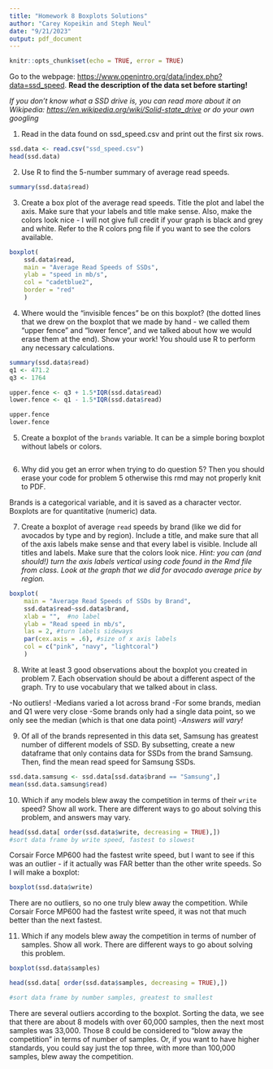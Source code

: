 ```yaml
---
title: "Homework 8 Boxplots Solutions"
author: "Carey Kopeikin and Steph Neul"
date: "9/21/2023"
output: pdf_document
---
```


```r
knitr::opts_chunk$set(echo = TRUE, error = TRUE)
```


Go to the webpage: <https://www.openintro.org/data/index.php?data=ssd_speed>. **Read the description of the data set before starting!**

*If you don't know what a SSD drive is, you can read more about it on Wikipedia: <https://en.wikipedia.org/wiki/Solid-state_drive> or do your own googling*

1.  Read in the data found on ssd_speed.csv and print out the first six rows.

```r
ssd.data <- read.csv("ssd_speed.csv")
head(ssd.data)
```

2. Use R to find the 5-number summary of average read speeds.

```r
summary(ssd.data$read)
```

3.  Create a box plot of the average read speeds. Title the plot and label the axis. Make sure that your labels and title make sense. Also, make the colors look nice - I will not give full credit if your graph is black and grey and white. Refer to the R colors png file if you want to see the colors available.

```r
boxplot(
    ssd.data$read,
    main = "Average Read Speeds of SSDs",
    ylab = "speed in mb/s",
    col = "cadetblue2",
    border = "red"
    )
```

4.  Where would the "invisible fences" be on this boxplot? (the dotted lines that we drew on the boxplot that we made by hand - we called them "upper fence" and "lower fence", and we talked about how we would erase them at the end). Show your work! You should use R to perform any necessary calculations.

```r
summary(ssd.data$read)
q1 <- 471.2
q3 <- 1764

upper.fence <- q3 + 1.5*IQR(ssd.data$read)
lower.fence <- q1 - 1.5*IQR(ssd.data$read)

upper.fence
lower.fence
```

5.  Create a boxplot of the `brands` variable. It can be a simple boring boxplot without labels or colors.

```r

```

6.  Why did you get an error when trying to do question 5? Then you should erase your code for problem 5 otherwise this rmd may not properly knit to PDF.

Brands is a categorical variable, and it is saved as a character vector. Boxplots are for quantitative (numeric) data.

7.  Create a boxplot of average `read` speeds by brand (like we did for avocados by type and by region). Include a title, and make sure that all of the axis labels make sense and that every label is visible. Include all titles and labels. Make sure that the colors look nice.
*Hint: you can (and should!) turn the axis labels vertical using code found in the Rmd file from class. Look at the graph that we did for avocado average price by region.*

```r
boxplot(
    main = "Average Read Speeds of SSDs by Brand",
    ssd.data$read~ssd.data$brand,
    xlab = "",  #no label
    ylab = "Read speed in mb/s",
    las = 2, #turn labels sideways
    par(cex.axis = .6), #size of x axis labels
    col = c("pink", "navy", "lightcoral")
    )
```


8.  Write at least 3 good observations about the boxplot you created in problem 7. Each observation should be about a different aspect of the graph. Try to use vocabulary that we talked about in class.

-No outliers!
-Medians varied a lot across brand
-For some brands, median and Q1 were very close
-Some brands only had a single data point, so we only see the median (which is that one data point)
-*Answers will vary!*

9.  Of all of the brands represented in this data set, Samsung has greatest number of different models of SSD. By subsetting, create a new dataframe that only contains data for SSDs from the brand Samsung. Then, find the mean read speed for Samsung SSDs.

```r
ssd.data.samsung <- ssd.data[ssd.data$brand == "Samsung",]
mean(ssd.data.samsung$read)
```

10.  Which if any models blew away the competition in terms of their `write` speed? Show all work. There are different ways to go about solving this problem, and answers may vary.

```r
head(ssd.data[ order(ssd.data$write, decreasing = TRUE),])
#sort data frame by write speed, fastest to slowest
```
Corsair Force MP600 had the fastest write speed, but I want to see if this was an outlier - if it actually was FAR better than the other write speeds. So I will make a boxplot:

```r
boxplot(ssd.data$write)
```

There are no outliers, so no one truly blew away the competition. While Corsair Force MP600 had the fastest write speed, it was not that much better than the next fastest.

11.  Which if any models blew away the competition in terms of number of samples. Show all work. There are different ways to go about solving this problem.

```r
boxplot(ssd.data$samples)
```

```r
head(ssd.data[ order(ssd.data$samples, decreasing = TRUE),])

#sort data frame by number samples, greatest to smallest
```

There are several outliers according to the boxplot. Sorting the data, we see that there are about 8 models with over 60,000 samples, then the next most samples was 33,000. Those 8 could be considered to "blow away the competition" in terms of number of samples. Or, if you want to have higher standards, you could say just the top three, with more than 100,000 samples, blew away the competition.